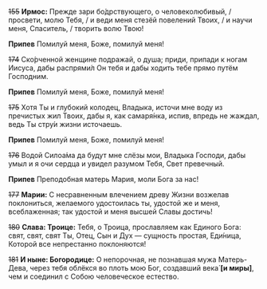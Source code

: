 ~~155~~ **Ирмос:** Прежде зари бо́дрствующего, о человеколюбивый, / просвети, молю Тебя, / и веди меня стезёй повелений Твоих, / и научи меня, Спаситель, / творить волю Твою!

**Припев** Помилуй меня, Боже, помилуй меня!

~~174~~ Ско́рченной женщине подражай, о душа; приди, припади к ногам Иисуса, дабы распрями́л Он тебя и дабы ходить тебе прямо путём Господним.

**Припев** Помилуй меня, Боже, помилуй меня!

~~175~~ Хотя Ты и глубокий колодец, Владыка, источи мне воду из пречистых жил Твоих, дабы я, как самаря́нка, испив, впредь не жаждал, ведь Ты стру́и жизни источаешь.

**Припев** Помилуй меня, Боже, помилуй меня!

~~176~~ Водой Силоа́ма да будут мне слёзы мои, Владыка Господи, дабы умыл и я очи сердца и увидел разумом Тебя, Свет превечный.

**Припев** Преподобная матерь Мария, моли Бога за нас!

~~177~~ **Марии:** С несравненным влечением древу Жизни возжелав поклониться, желаемого удостоилась ты, удостой же и меня, всеблаженная; так удостой и меня высшей Славы достичь!

~~180~~ **Слава: Троице:** Тебя, о Троица, прославляем как Единого Бога: свят, свят, свят Ты, Отец, Сын и Дух — сущность простая, Еди́ница, Которой все непрестанно поклоняются!

~~181~~ **И ныне: Богородице:** О непорочная, не познавшая мужа Матерь-Дева, через тебя облёкся во плоть мою Бог, создавший века́ **[**и миры**]**, чем и соединил с Собою человеческое естество.
